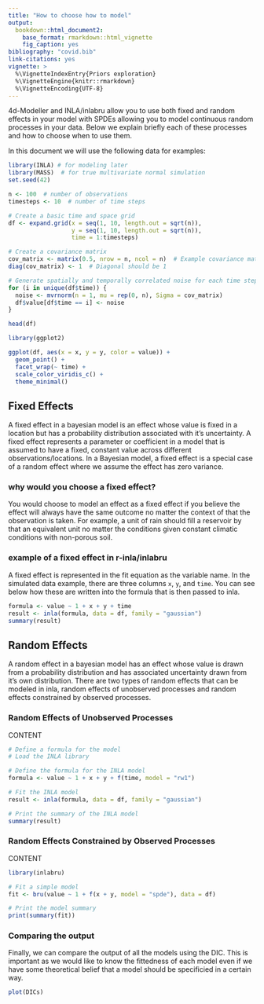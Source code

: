 ```yaml
---
title: "How to choose how to model"
output: 
  bookdown::html_document2:
    base_format: rmarkdown::html_vignette
    fig_caption: yes
bibliography: "covid.bib"
link-citations: yes
vignette: >
  %\VignetteIndexEntry{Priors exploration}
  %\VignetteEngine{knitr::rmarkdown}
  %\VignetteEncoding{UTF-8}
---
```


4d-Modeller and INLA/inlabru allow you to use both fixed and random effects in your model with SPDEs allowing you to model continuous random processes in your data. Below we explain briefly each of these processes and how to choose when to use them.

In this document we will use the following data for examples:

```r
library(INLA) # for modeling later
library(MASS)  # for true multivariate normal simulation
set.seed(42)

n <- 100  # number of observations
timesteps <- 10  # number of time steps

# Create a basic time and space grid
df <- expand.grid(x = seq(1, 10, length.out = sqrt(n)),
                  y = seq(1, 10, length.out = sqrt(n)),
                  time = 1:timesteps)

# Create a covariance matrix
cov_matrix <- matrix(0.5, nrow = n, ncol = n)  # Example covariance matrix with 0.5 correlation
diag(cov_matrix) <- 1  # Diagonal should be 1

# Generate spatially and temporally correlated noise for each time step
for (i in unique(df$time)) {
  noise <- mvrnorm(n = 1, mu = rep(0, n), Sigma = cov_matrix)
  df$value[df$time == i] <- noise
}

head(df)

library(ggplot2)

ggplot(df, aes(x = x, y = y, color = value)) +
  geom_point() +
  facet_wrap(~ time) +
  scale_color_viridis_c() +
  theme_minimal()


```

## Fixed Effects

A fixed effect in a bayesian model is an effect whose value is fixed in a location but has a probability distribution associated with it's uncertainty. A fixed effect represents a parameter or coefficient in a model that is assumed to have a fixed, constant value across different observations/locations. In a Bayesian model, a fixed effect is a special case of a random effect where we assume the effect has zero variance.

### why would you choose a fixed effect?

You would choose to model an effect as a fixed effect if you believe the effect will always have the same outcome no matter the context of that the observation is taken. For example, a unit of rain should fill a reservoir by that an equivalent unit no matter the conditions given constant climatic conditions with non-porous soil.

### example of a fixed effect in r-inla/inlabru

A fixed effect is represented in the fit equation as the variable name. In the simulated data example, there are three columns `x`, `y`, and `time`. You can see below how these are written into the formula that is then passed to inla.

```r
formula <- value ~ 1 + x + y + time
result <- inla(formula, data = df, family = "gaussian")
summary(result)
```

## Random Effects

A random effect in a bayesian model has an effect whose value is drawn from a probability distribution and has associated uncertainty drawn from it's own distribution. There are two types of random effects that can be modeled in inla, random effects of unobserved processes and random effects constrained by observed processes.

### Random Effects of Unobserved Processes

CONTENT

```r
# Define a formula for the model
# Load the INLA library

# Define the formula for the INLA model
formula <- value ~ 1 + x + y + f(time, model = "rw1")

# Fit the INLA model
result <- inla(formula, data = df, family = "gaussian")

# Print the summary of the INLA model
summary(result)
```


### Random Effects Constrained by Observed Processes

CONTENT

```r
library(inlabru)

# Fit a simple model
fit <- bru(value ~ 1 + f(x + y, model = "spde"), data = df)

# Print the model summary
print(summary(fit))
```

### Comparing the output

Finally, we can compare the output of all the models using the DIC. This is important as we would like to know the fittedness of each model even if we have some theoretical belief that a model should be specificied in a certain way.

```r
plot(DICs)
```